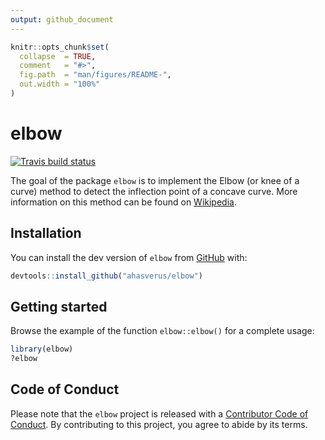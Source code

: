 ```yaml
---
output: github_document
---
```


<!-- README.md is generated from README.Rmd. Please edit that file -->

```r
knitr::opts_chunk$set(
  collapse  = TRUE,
  comment   = "#>",
  fig.path  = "man/figures/README-",
  out.width = "100%"
)
```

# elbow

<!-- badges: start -->
[![Travis build status](https://travis-ci.com/ahasverus/elbow.svg?branch=master)](https://travis-ci.com/ahasverus/elbow)
<!-- badges: end -->

The goal of the package `elbow` is to implement the Elbow (or knee of a curve)
method to detect the inflection point of a concave curve. More information on
this method can be found on [Wikipedia](https://en.wikipedia.org/wiki/Elbow_method_(clustering)).

## Installation

You can install the dev version of `elbow` from [GitHub](https://github.com/ahasverus/elbow) with:

```r
devtools::install_github("ahasverus/elbow")
```

## Getting started

Browse the example of the function `elbow::elbow()` for a complete usage:

```r
library(elbow)
?elbow
```

## Code of Conduct

Please note that the `elbow` project is released with a
[Contributor Code of Conduct](https://contributor-covenant.org/version/2/0/CODE_OF_CONDUCT.html).
By contributing to this project, you agree to abide by its terms.
